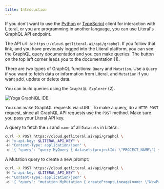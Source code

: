 ```yaml
---
title: Introduction
---
```


If you don't want to use the [Python](/python-client) or [TypeScript](/typescript-client) client for interaction with Literal, or you are programming in another language, you can use Literal's GraphQL API endpoint. 

The API url is: `https://cloud.getliteral.ai/api/graphql`. If you follow that link, and you have previously logged into the Literal platform, you can see the GraphQL query documentation and you can make queries. The button on the top left corner leads you to the documentation (1).

There are two types of GraphQL functions: `Query` and `Mutation`. Use a `Query` if you want to fetch data or information from Literal, and `Mutation` if you want add, update or delete data.

You can build queries using the `GraphiQL Explorer` (2). 

<Frame caption="Yoga GraphiQL IDE">
  <img
    src="/images/yoga-graphql.png"
    alt="Yoga GraphiQL IDE"
  />
</Frame>

You can make GraphQL requests via cURL. To make a query, do a `HTTP POST` request, since all GraphQL API requests use the `POST` method. Make sure you pass your Literal API key.

A query to fetch the `id` and `name` of all `Datasets` in Literal:

```bash
curl -X POST https://cloud.getliteral.ai/api/graphql \
-H "x-api-key: $LITERAL_API_KEY" \
-H "Content-Type: application/json" \
-d '{ "query": "query MyQuery { datasets(projectId: \"PROJECT_NAME\") { edges { node { id name } } } }" }'
```

A Mutation query to create a new prompt:
```bash
curl -X POST https://cloud.getliteral.ai/api/graphql \
-H "x-api-key: $LITERAL_API_KEY" \
-H "Content-Type: application/json" \
-d '{ "query": "mutation MyMutation { createPromptLineage(name: \"NewPrompt\", projectId: \"PROJECT_NAME\") { id } }" }'
```